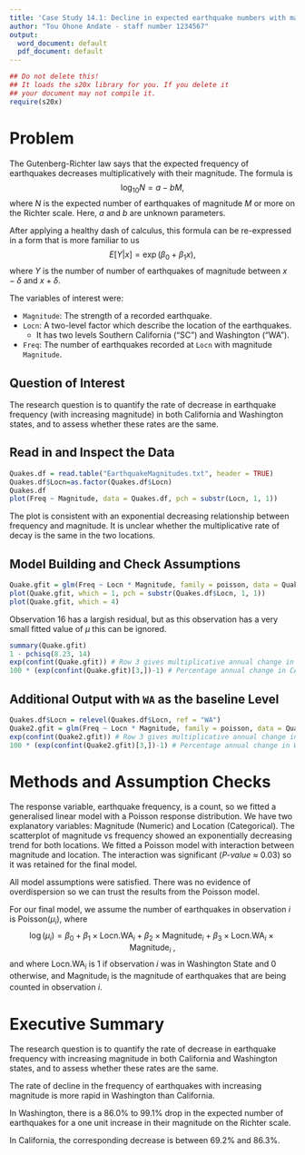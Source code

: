 ```yaml
---
title: 'Case Study 14.1: Decline in expected earthquake numbers with magnitude '
author: "Tou Ohone Andate - staff number 1234567"
output:
  word_document: default
  pdf_document: default
---
```

```r
## Do not delete this!
## It loads the s20x library for you. If you delete it 
## your document may not compile it.
require(s20x)
```

# Problem
The Gutenberg-Richter law says that the expected frequency of earthquakes decreases multiplicatively with their magnitude. The formula is $$\log_{10} N = a - b M,$$
where $N$ is the expected number of earthquakes of magnitude $M$ or more on the Richter scale. Here, $a$ and $b$ are unknown parameters. 

After applying a healthy dash of calculus, this formula can be re-expressed in a form that is more familiar to us $$E[Y|x] = \exp(\beta_0 + \beta_1 x),$$
where $Y$ is the number of number of earthquakes of magnitude between $x-\delta$ and $x+\delta$.\footnote{In the above formula, $\beta_0$ and $\beta_1$ depend on $a$, $b$ and $\delta$ in a complicated way that we are not going to concern ourselves with.}

The variables of interest were:

* `Magnitude`: The strength of a recorded earthquake.
* `Locn`: A two-level factor which describe the location of the earthquakes. 
    + It has two levels Southern California ("SC") and Washington ("WA").
* `Freq`: The number of earthquakes recorded at `Locn` with magnitude `Magnitude`.

## Question of Interest
The research question is to quantify the rate of decrease in earthquake frequency (with increasing magnitude) in both California and Washington states, and to assess whether these rates are the same.

## Read in and Inspect the Data
```r
Quakes.df = read.table("EarthquakeMagnitudes.txt", header = TRUE)
Quakes.df$Locn=as.factor(Quakes.df$Locn)
Quakes.df
plot(Freq ~ Magnitude, data = Quakes.df, pch = substr(Locn, 1, 1))
```

The plot is consistent with an exponential decreasing relationship between frequency and magnitude. It is unclear whether the multiplicative rate of decay is the same in the two locations.

## Model Building and Check Assumptions
```r
Quake.gfit = glm(Freq ~ Locn * Magnitude, family = poisson, data = Quakes.df)
plot(Quake.gfit, which = 1, pch = substr(Quakes.df$Locn, 1, 1))
plot(Quake.gfit, which = 4)
```

Observation 16 has a largish residual, but as this observation has a very small fitted value of $\mu$ this can be ignored.

```r
summary(Quake.gfit)
1 - pchisq(8.23, 14)
exp(confint(Quake.gfit)) # Row 3 gives multiplicative annual change in CA
100 * (exp(confint(Quake.gfit)[3,])-1) # Percentage annual change in CA
```

## Additional Output with `WA` as the baseline Level
```r
Quakes.df$Locn = relevel(Quakes.df$Locn, ref = "WA")
Quake2.gfit = glm(Freq ~ Locn * Magnitude, family = poisson, data = Quakes.df)
exp(confint(Quake2.gfit)) # Row 3 gives multiplicative annual change in WA
100 * (exp(confint(Quake2.gfit)[3,])-1) # Percentage annual change in WA
```

# Methods and Assumption Checks
The response variable, earthquake frequency, is a count, so we fitted a generalised linear model with a Poisson response distribution. We have two explanatory variables: Magnitude (Numeric) and Location (Categorical). The scatterplot of magnitude vs frequency showed an exponentially decreasing trend for both locations. We fitted a Poisson model with interaction between magnitude and location. The interaction was significant (_P-value_ $\approx$ 0.03) so it was retained for the final model.

All model assumptions were satisfied. There was no evidence of overdispersion so we can trust the results from the Poisson model. 

For our final model, we assume the number of earthquakes in observation $i$ is Poisson($\mu_i$), where 
$$\log(\mu_i) = \beta_0 + \beta_1 \times \text{Locn.WA}_i + \beta_2 \times \text{Magnitude}_i  + \beta_3 \times \text{Locn.WA}_i \times \text{Magnitude}_i~,$$ 
and where $\text{Locn.WA}_i$ is 1 if observation $i$ was in Washington State and 0 otherwise, and $\text{Magnitude}_i$ is the magnitude of earthquakes that are being counted in observation $i$. 

# Executive Summary
The research question is to quantify the rate of decrease in earthquake frequency with increasing magnitude in both California and Washington states, and to assess whether these rates are the same.

The rate of decline in the frequency of earthquakes with increasing magnitude is more rapid in Washington than California.

In Washington, there is a 86.0% to 99.1% drop in the expected number of earthquakes for a one unit increase in their magnitude on the Richter scale.

In California, the corresponding decrease is between 69.2% and 86.3%.
